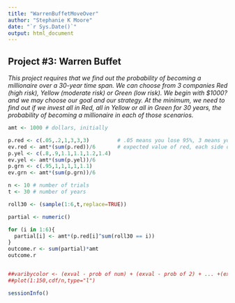 ```yaml
---
title: "WarrenBuffetMoveOver"
author: "Stephanie K Moore"
date: "`r Sys.Date()`"
output: html_document
---
```

## Project #3: Warren Buffet ##
*This project requires that we find out the probability of becoming a millionaire over a 30-year time span. We can choose from 3 companies Red (high risk), Yellow (moderate risk) or Green (low risk). We begin with $1000? and we may choose our goal and our strategy. At the minimum, we need to find out if we invest all in Red, all in Yellow or all in Green for 30 years, the probability of becoming a millionaire in each of those scenarios.*    

```r
amt <- 1000 # dollars, initially

p.red <- c(.05,.2,1,3,3,3)         # .05 means you lose 95%, 3 means you gain 3x)
ev.red <- amt*(sum(p.red))/6       # expected value of red, each side of die eq. prob. or 1/6
p.yel <- c(.8,.9,1.1,1.1,1.2,1.4)
ev.yel <- amt*(sum(p.yel))/6
p.grn <- c(.95,1,1,1,1,1.1)
ev.grn <- amt*(sum(p.grn))/6

n <- 10 # number of trials
t <- 30 # number of years

roll30 <- (sample(1:6,t,replace=TRUE))

partial <- numeric()

for (i in 1:6){
  partial[i] <- amt*(p.red[i]^sum(roll30 == i))
}
outcome.r <- sum(partial)*amt
outcome.r


##varibycolor <- (exval - prob of num) + (exval - prob of 2) + ... +(exval - prob of 6) all times 1/6 
##plot(1:150,cdf/n,type="l")
```


```r
sessionInfo()
```
